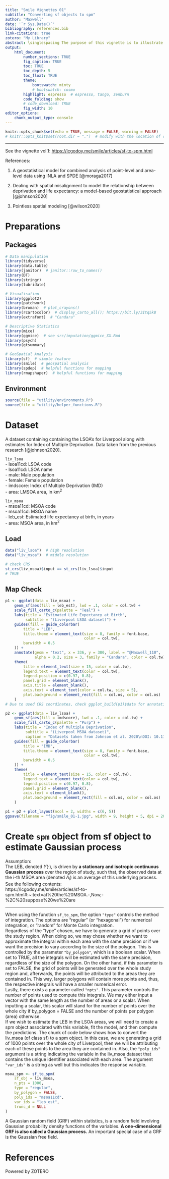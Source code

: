 ```yaml
---
title: "Smile Vignettes 01"
subtitle: "Converting sf objects to spm"
author: "Maxwell"
date: '`r Sys.Date()`'
bibliography: references.bib
link-citations: true
zotero: "My Library"
abstract: \singlespacing The purpose of this vignette is to illustrate how to convert sf objects to objects support by the smile package. Besides these two packages, we are going to use the ggplot2 package for the data visualization.
output: 
    html_document:
        number_sections: TRUE
        fig_caption: TRUE
        toc: TRUE
        toc_depth: 5
        toc_float: TRUE
        theme:
            bootswatch: minty
            # bootswatch: cosmo
        highlight: espresso  # espresso, tango, zenburn
        code_folding: show
        # code_download: TRUE
        fig_width: 10
editor_options: 
    chunk_output_type: console
---
```


```r
knitr::opts_chunk$set(echo = TRUE, message = FALSE, warning = FALSE)
# knitr::opts_knit$set(root.dir = ".")  # modify with the location of code
```

------------------------------------------------------------------------

See the vignette vol.1: <https://lcgodoy.me/smile/articles/sf-to-spm.html>

References:

1. A geostatistical model for combined analysis of point-level and area-level data using INLA and SPDE [@moraga2017]

2. Dealing with spatial misalignment to model the relationship between deprivation and life expectancy: a model-based geostatistical approach [@johnson2020]

3. Pointless spatial modeling [@wilson2020]

# Preparations {.tabset .tabset-fade .tabset-pills}
## Packages
```r
# Data manipulation
library(tidyverse)
library(data.table)
library(janitor)  # janitor::row_to_names()
library(DT)
library(stringr)
library(lubridate)

# Visualisation
library(ggplot2)
library(patchwork)
library(broman)  # plot_crayons()
library(rcartocolor)  # display_carto_all(); https://bit.ly/3Itq5kB
library(extrafont)  # "Candara"

# Descriptive Statistics
library(mice)
library(ggmice)  # see src/imputation/ggmice_XX.Rmd
library(psych)
library(gtsummary)

# GeoSpatial Analysis
library(sf)  # simple feature
library(smile)  # geospatial analysis
library(spdep)  # helpful functions for mapping
library(rmapshaper)  # helpful functions for mapping
```

## Environment
```r
source(file = "utility/environments.R")
source(file = "utility/helper_functions.R")
```

# Dataset {.tabset .tabset-fade .tabset-pills}

A dataset containing containing the LSOA's for Liverpool along with estimates for Index of Multiple Deprivation. Data taken from the previous research [@johnson2020].

`liv_lsoa`  
- lsoa11cd: LSOA code  
- lsoa11cd: LSOA name  
- male: Male population  
- female: Female population  
- imdscore: Index of Multiple Deprivation (IMD)  
- area: LMSOA area, in km$^2$  

`liv_msoa`  
- msoa11cd: MSOA code  
- msoa11cd: MSOA name  
- leb_est: Estimated life expectancy at birth, in years  
- area: MSOA area, in km$^2$  

## Load
```r
data("liv_lsoa")  # high resolution
data("liv_msoa")  # middle resolution

# check CRS
st_crs(liv_msoa)$input == st_crs(liv_lsoa)$input
# TRUE
```

## Map Check
```r
p1 <- ggplot(data = liv_msoa) + 
    geom_sf(aes(fill = leb_est), lwd = .1, color = col.tw) + 
    scale_fill_carto_c(palette = "Teal") + 
    labs(title = "Estimated Life Expectancy at Birth", 
         subtitle = "(Liverpool LSOA dataset)") + 
    guides(fill = guide_colorbar(
        title = "LEB", 
        title.theme = element_text(size = 8, family = font.base, 
                                   color = col.tw),
        barwidth = 0.5
    )) + 
    annotate(geom = "text", x = 336, y = 380, label = "@Maxwell_110",
             alpha = 0.2, size = 3, family = "Candara", color = col.tw) + 
    theme(
        title = element_text(size = 15, color = col.tw), 
        legend.text = element_text(color = col.tw), 
        legend.position = c(0.97, 0.8), 
        panel.grid = element_blank(), 
        axis.title = element_blank(), 
        axis.text = element_text(color = col.tw, size = 5), 
        plot.background = element_rect(fill = col.os, color = col.os)
    )
# Due to used CRS coordinates, check ggplot_build(p1)$data for annotation

p2 <- ggplot(data = liv_lsoa) + 
    geom_sf(aes(fill = imdscore), lwd = .1, color = col.tw) + 
    scale_fill_carto_c(palette = "Purp") + 
    labs(title = "Index of Multiple Deprivation", 
         subtitle = "(Liverpool MSOA dataset)", 
         caption = "Datasets taken from Johnson et al. 2020\nDOI: 10.1186/s12942-020-00200-w") + 
    guides(fill = guide_colorbar(
        title = "IMD", 
        title.theme = element_text(size = 8, family = font.base, 
                                   color = col.tw),
        barwidth = 0.5
    )) + 
    theme(
        title = element_text(size = 15, color = col.tw), 
        legend.text = element_text(color = col.tw), 
        legend.position = c(0.97, 0.8), 
        panel.grid = element_blank(), 
        axis.text = element_blank(), 
        plot.background = element_rect(fill = col.os, color = col.os)
    )

p1 + p2 + plot_layout(ncol = 2, widths = c(6, 5))
ggsave(filename = "fig/smile_01-1.jpg", width = 9, height = 5, dpi = 200)
```


# Create `spm` object from sf object to estimate Gaussian process

Assumption:  
The LEB, denoted $Y(\cdot)$, is driven by **a stationary and isotropic continuous Gaussian process** over the region of study, such that, the observed data at the i-th MSOA area (denoted $A_i$) is an average of this underlying process.  
See the following contents:  
https://lcgodoy.me/smile/articles/sf-to-spm.html#:~:text=at%20the%20MSOA.-,Now,-%2C%20suppose%20we%20are

***

When using the function `sf_to_spm`, the option `"type"` controls the method of integration. The options are "regular" (or "hexagonal") for numerical integration, or "random" for Monte Carlo integration.  
Regardless of the "type" chosen, we have to generate a grid of points over the study region. When doing so, we may chose whether we want to approximate the integral within each area with the same precision or if we want the precision to vary according to the size of the polygon. This is controlled by the parameter `"by_polygon"`, which is a boolean scalar. When set to TRUE, all the integrals will be estimated with the same precision, regardless of the size of the polygon. On the other hand, if this parameter is set to FALSE, the grid of points will be generated over the whole study region and, afterwards, the points will be attributed to the areas they are contained in. This way, larger polygons will contain more points and, thus, the respective integrals will have a smaller numerical error.  
Lastly, there exists a parameter called `"npts"`. This parameter controls the number of points used to compute this integrals. We may either input a vector with the same length as the number of areas or a scalar. When inputting a scalar, this scalar will stand for the number of points over the whole city if by_polygon = FALSE and the number of points per polygon (area) otherwise.  
If we wish to estimate the LEB in the LSOA areas, we will need to create a spm object associated with this variable, fit the model, and then compute the predictions. The chunk of code below shows how to convert the liv_msoa (of class sf) to a spm object. In this case, we are generating a grid of 1000 points over the whole city of Liverpool, then we will be attributing each of these points to the area they are contained in. Also, the `"poly_ids"` argument is a string indicating the variable in the liv_msoa dataset that contains the unique identifier associated with each area. The argument `"var_ids"` is a string as well but this indicates the response variable.

```r
msoa_spm <- sf_to_spm(
    sf_obj = liv_msoa, 
    n_pts = 1000, 
    type = "regular", 
    by_polygon = FALSE, 
    poly_ids = "msoa11cd", 
    var_ids = "leb_est", 
    trunc_d = NULL
)
```

A Gaussian random field (GRF) within statistics, is a random field involving Gaussian probability density functions of the variables. **A one-dimensional GRF is also called a Gaussian process.** An important special case of a GRF is the Gaussian free field.

# References

Powered by ZOTERO
